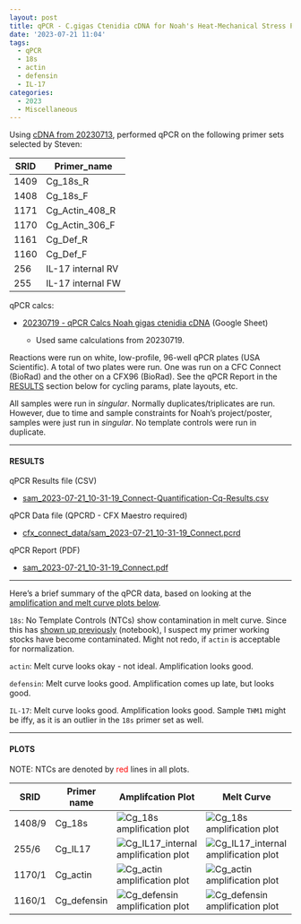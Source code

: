 ```yaml
---
layout: post
title: qPCR - C.gigas Ctenidia cDNA for Noah's Heat-Mechanical Stress Project
date: '2023-07-21 11:04'
tags: 
  - qPCR
  - 18s
  - actin
  - defensin
  - IL-17
categories: 
  - 2023
  - Miscellaneous
---
```

Using [cDNA from 20230713](https://robertslab.github.io/sams-notebook/2023/07/13/Reverse-Transcription-C.gigas-RNA-from-Noah's-Heat-Mechanical-Stress-Project.html), performed qPCR on the following primer sets selected by Steven:

| SRID | Primer_name       |
|------|-------------------|
| 1409 | Cg_18s_R          |
| 1408 | Cg_18s_F          |
| 1171 | Cg_Actin_408_R    |
| 1170 | Cg_Actin_306_F    |
| 1161 | Cg_Def_R          |
| 1160 | Cg_Def_F          |
| 256  | IL-17 internal RV |
| 255  | IL-17 internal FW |

qPCR calcs:

- [20230719 - qPCR Calcs Noah gigas ctenidia cDNA](https://docs.google.com/spreadsheets/d/1DXVSlQtKJsmwNEUbx-IOEdoOFy8FwFqmw8n7LW3pqgw/edit#gid=0) (Google Sheet)

  - Used same calculations from 20230719.

Reactions were run on white, low-profile, 96-well qPCR plates (USA Scientific). A total of two plates were run. One was run on a CFC Connect (BioRad) and the other on a CFX96 (BioRad). See the qPCR Report in the [RESULTS](#results) section below for cycling params, plate layouts, etc.

All samples were run in _singular_. Normally duplicates/triplicates are run. However, due to time and sample constraints for Noah's project/poster, samples were just run in _singular_. No template controls were run in duplicate. 


---

#### RESULTS

qPCR Results file (CSV)

- [sam_2023-07-21_10-31-19_Connect-Quantification-Cq-Results.csv](https://owl.fish.washington.edu/Athaliana/qPCR_data/sam_2023-07-21_10-31-19_Connect-Quantification-Cq-Results.csv)

qPCR Data file (QPCRD - CFX Maestro required)

- [cfx_connect_data/sam_2023-07-21_10-31-19_Connect.pcrd](https://owl.fish.washington.edu/scaphapoda/qPCR_data/cfx_connect_data/sam_2023-07-21_10-31-19_Connect.pcrd)

qPCR Report (PDF)

- [sam_2023-07-21_10-31-19_Connect.pdf](https://owl.fish.washington.edu/Athaliana/qPCR_data/qPCR_reports/sam_2023-07-21_10-31-19_Connect.pdf)

---

Here's a brief summary of the qPCR data, based on looking at the [amplification and melt curve plots below](#plots).

`18s`: No Template Controls (NTCs) show contamination in melt curve. Since this has [shown up previously](https://robertslab.github.io/sams-notebook/2023/07/19/qPCR-C.gigas-Ctenidia-cDNA-for-Noah's-Heat-Mechanical-Stress-Project.html) (notebook), I suspect my primer working stocks have become contaminated. Might not redo, if `actin` is acceptable for normalization.

`actin`: Melt curve looks okay - not ideal. Amplification looks good.

`defensin`: Melt curve looks good. Amplification comes up late, but looks good.

`IL-17`: Melt curve looks good. Amplification looks good. Sample `THM1` might be iffy, as it is an outlier in the `18s` primer set as well.



---

#### PLOTS

NOTE: NTCs are denoted by  <span style="color: red;">red</span> lines in all plots.

| SRID   | Primer name | Amplifcation Plot                                                                                                                                          | Melt Curve                                                                                                                                                  |
|--------|-------------|------------------------------------------------------------------------------------------------------------------------------------------------------------|-------------------------------------------------------------------------------------------------------------------------------------------------------------|
| 1408/9 | Cg_18s      | ![Cg_18s amplification plot](https://owl.fish.washington.edu/Athaliana/qPCR_data/sam_2023-07-21_10-31-19_Connect-Cg_18s-amp-plots.png)                     | ![Cg_18s amplification plot](https://owl.fish.washington.edu/Athaliana/qPCR_data/sam_2023-07-21_10-31-19_Connect-Cg_18s-melt-plots.png)                     |
| 255/6  | Cg_IL17     | ![Cg_IL17_internal amplification plot](https://owl.fish.washington.edu/Athaliana/qPCR_data/sam_2023-07-21_10-31-19_Connect-Cg_IL17_internal-amp-plots.png) | ![Cg_IL17_internal amplification plot](https://owl.fish.washington.edu/Athaliana/qPCR_data/sam_2023-07-21_10-31-19_Connect-Cg_IL17_internal-melt-plots.png) |
| 1170/1 | Cg_actin    | ![Cg_actin amplification plot](https://owl.fish.washington.edu/Athaliana/qPCR_data/sam_2023-07-21_10-31-19_Connect-Cg_actin-amp-plots.png)                 | ![Cg_actin amplification plot](https://owl.fish.washington.edu/Athaliana/qPCR_data/sam_2023-07-21_10-31-19_Connect-Cg_actin-melt-plots.png)                 |
| 1160/1 | Cg_defensin | ![Cg_defensin amplification plot](https://owl.fish.washington.edu/Athaliana/qPCR_data/sam_2023-07-21_10-31-19_Connect-Cg_defensin-amp-plots.png)           | ![Cg_defensin amplification plot](https://owl.fish.washington.edu/Athaliana/qPCR_data/sam_2023-07-21_10-31-19_Connect-Cg_defensin-melt-plots.png)           |